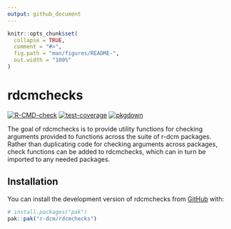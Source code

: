 ```yaml
---
output: github_document
---
```


<!-- README.md is generated from README.Rmd. Please edit that file -->

```r
knitr::opts_chunk$set(
  collapse = TRUE,
  comment = "#>",
  fig.path = "man/figures/README-",
  out.width = "100%"
)
```

# rdcmchecks

<!-- badges: start -->
[![R-CMD-check](https://github.com/r-dcm/rdcmchecks/actions/workflows/R-CMD-check.yaml/badge.svg)](https://github.com/r-dcm/rdcmchecks/actions/workflows/R-CMD-check.yaml)
[![test-coverage](https://github.com/r-dcm/rdcmchecks/actions/workflows/test-coverage.yaml/badge.svg)](https://github.com/r-dcm/rdcmchecks/actions/workflows/test-coverage.yaml)
[![pkgdown](https://github.com/r-dcm/rdcmchecks/actions/workflows/pkgdown.yaml/badge.svg)](https://github.com/r-dcm/rdcmchecks/actions/workflows/pkgdown.yaml)
<!-- badges: end -->

The goal of rdcmchecks is to provide utility functions for checking arguments provided to functions across the suite of r-dcm packages.
Rather than duplicating code for checking arguments across packages, check functions can be added to rdcmchecks, which can in turn be imported to any needed packages.

## Installation

You can install the development version of rdcmchecks from [GitHub](https://github.com/) with:

``` r
# install.packages("pak")
pak::pak("r-dcm/rdcmchecks")
```
